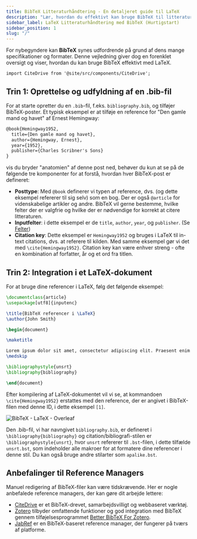 ```yaml
---
title: BibTeX Litteraturhåndtering - En detaljeret guide til LaTeX
description: "Lær, hvordan du effektivt kan bruge BibTeX til litteraturhåndtering med LaTeX, fra at oprette en .bib-fil til at integrere den i dit LaTeX-dokument."
sidebar_label: LaTeX Litteraturhåndtering med BibTeX (Hurtigstart)
sidebar_position: 1
slug: "/"
---
```


For nybegyndere kan **BibTeX** synes udfordrende på grund af dens mange specifikationer og formater. Denne vejledning giver dog en forenklet oversigt og viser, hvordan du kan bruge BibTeX effektivt med LaTeX.

```mdx-code-block
import CiteDrive from '@site/src/components/CiteDrive';
```
<CiteDrive /> 

## Trin 1: Oprettelse og udfyldning af en .bib-fil

For at starte opretter du en `.bib`-fil, f.eks. `bibliography.bib`, og tilføjer BibTeX-poster. Et typisk eksempel er at tilføje en reference for "Den gamle mand og havet" af Ernest Hemingway:


```latex
@book{Hemingway1952,
  title={Den gamle mand og havet},
  author={Hemingway, Ernest},
  year={1952},
  publisher={Charles Scribner's Sons}
}
```

vis du bryder "anatomien" af denne post ned, behøver du kun at se på de følgende tre komponenter for at forstå, hvordan hver BibTeX-post er defineret:

- **Posttype**: Med `@book` definerer vi typen af reference, dvs. (og dette eksempel refererer til sig selv) som en bog. Der er også `@article` for videnskabelige artikler og andre. BibTeX vil gerne bestemme, hvilke felter der er valgfrie og hvilke der er nødvendige for korrekt at citere litteraturen.
- **Inputfelter**: i dette eksempel er de `title`, `author`, `year`, og `publisher`. (Se [Felter](/fields))
- **Citation key**: Dette eksempel er `Hemingway1952` og bruges i LaTeX til in-text citations, dvs. at referere til kilden. Med samme eksempel gør vi det med `\cite{Hemingway1952}`. Citation key kan være enhver streng - ofte en kombination af forfatter, år og et ord fra titlen.

## Trin 2: Integration i et LaTeX-dokument

For at bruge dine referencer i LaTeX, følg det følgende eksempel:

```latex
\documentclass{article}
\usepackage[utf8]{inputenc}

\title{BibTeX referencer i \LaTeX}
\author{John Smith}

\begin{document}

\maketitle

Lorem ipsum dolor sit amet, consectetur adipiscing elit. Praesent enim urna, dapibus et bibendum vel, consectetur et turpis. Cras a molestie nulla. \cite{Hemingway1952}
\medskip

\bibliographystyle{unsrt}
\bibliography{bibliography}

\end{document}
```

Efter kompilering af LaTeX-dokumentet vil vi se, at kommandoen `\cite{Hemingway1952}` erstattes med den reference, der er angivet i BibTeX-filen med denne ID, i dette eksempel `[1]`.

![BibTeX - LaTeX - Overleaf](@site/static/img/tutorial/LaTeX_Overleaf_BibTeX-Example.png)

Den .bib-fil, vi har navngivet `bibliography.bib`, er defineret i `\bibliography{bibliography}` og citation/bibliografi-stilen er `\bibliographystyle{unsrt}`, hvor `unsrt` refererer til `.bst`-filen, i dette tilfælde `unsrt.bst`, som indeholder alle makroer for at formatere dine referencer i denne stil. Du kan også bruge andre stilarter som `apalike.bst`.

## Anbefalinger til Reference Managers

Manuel redigering af BibTeX-filer kan være tidskrævende. Her er nogle anbefalede reference managers, der kan gøre dit arbejde lettere:

- [CiteDrive](https://www.citedrive.com/) er et BibTeX-drevet, samarbejdsvilligt og webbaseret værktøj.
- [Zotero](https://www.zotero.org/) tilbyder omfattende funktioner og god integration med BibTeX gennem tilføjelsesprogrammet [Better BibTeX For Zotero](https://retorque.re/zotero-better-bibtex/).
- [JabRef](https://www.jabref.org/) er en BibTeX-baseret reference manager, der fungerer på tværs af platforme.
